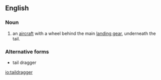 ==English==

===Noun===
{{en-noun}}

# {{context|aviation|lang=en}} an [[aircraft]] with a wheel behind the main [[landing gear]], underneath the tail.

===Alternative forms===
* tail dragger

[[io:taildragger]]